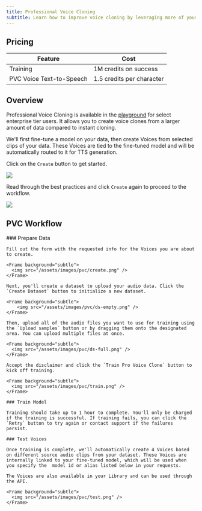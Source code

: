 ```yaml
---
title: Professional Voice Cloning
subtitle: Learn how to improve voice cloning by leveraging more of your data.
---
```


## Pricing

| Feature               | Cost                      |
| --------------------- | ------------------------- |
| Training              | 1M credits on success     |
| PVC Voice Text-to-Speech | 1.5 credits per character |

## Overview

Professional Voice Cloning is available in the [playground](https://play.cartesia.ai/pro-voice-cloning) for select enterprise tier users. It allows you to create voice clones from a larger amount of data compared to instant cloning.

We'll first fine-tune a model on your data, then create Voices from selected clips of your data. These Voices are tied to the fine-tuned model and will be automatically routed to it for TTS generation.

Click on the `Create` button to get started.

<Frame background="subtle">
    <img src="/assets/images/pvc/list.png" />
</Frame>

Read through the best practices and click `Create` again to proceed to the workflow.

<Frame background="subtle">
    <img src="/assets/images/pvc/disclaimer.png" />
</Frame>

## PVC Workflow

<Steps>
    ### Prepare Data

    Fill out the form with the requested info for the Voices you are about to create.

    <Frame background="subtle">
      <img src="/assets/images/pvc/create.png" />
    </Frame>

    Next, you'll create a dataset to upload your audio data. Click the `Create Dataset` button to initialize a new dataset.

    <Frame background="subtle">
        <img src="/assets/images/pvc/ds-empty.png" />
    </Frame>

    Then, upload all of the audio files you want to use for training using the `Upload samples` button or by dragging them onto the designated area. You can upload multiple files at once.

    <Frame background="subtle">
      <img src="/assets/images/pvc/ds-full.png" />
    </Frame>

    Accept the disclaimer and click the `Train Pro Voice Clone` button to kick off training.

    <Frame background="subtle">
      <img src="/assets/images/pvc/train.png" />
    </Frame>

    ### Train Model

    Training should take up to 1 hour to complete. You'll only be charged if the training is successful. If training fails, you can click the `Retry` button to try again or contact support if the failures persist.

    ### Test Voices

    Once training is complete, we'll automatically create 4 Voices based on different source audio clips from your dataset. These Voices are internally linked to your fine-tuned model, which will be used when you specify the  model id or alias listed below in your requests.

    The Voices are also available in your Library and can be used through the API.

    <Frame background="subtle">
      <img src="/assets/images/pvc/test.png" />
    </Frame>

</Steps>
